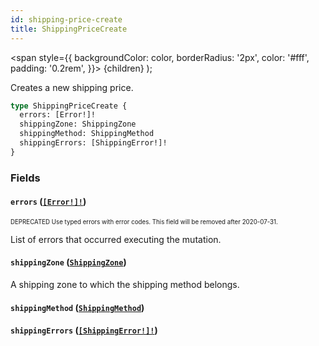 ```yaml
---
id: shipping-price-create
title: ShippingPriceCreate
---
```


<span
style={{
      backgroundColor: color,
      borderRadius: '2px',
      color: '#fff',
      padding: '0.2rem',
    }}>
{children}
</span>
);

Creates a new shipping price.

```graphql
type ShippingPriceCreate {
  errors: [Error!]!
  shippingZone: ShippingZone
  shippingMethod: ShippingMethod
  shippingErrors: [ShippingError!]!
}
```

### Fields

#### `errors` ([`[Error!]!`](/api-reference/objects/error.mdx))

<sub><sup><Tag color="#ffba00">DEPRECATED</Tag> Use typed errors with error codes. This field will be removed after 2020-07-31.</sup></sub>

List of errors that occurred executing the mutation.

#### `shippingZone` ([`ShippingZone`](/api-reference/objects/shipping-zone.mdx))

A shipping zone to which the shipping method belongs.

#### `shippingMethod` ([`ShippingMethod`](/api-reference/objects/shipping-method.mdx))

#### `shippingErrors` ([`[ShippingError!]!`](/api-reference/objects/shipping-error.mdx))
